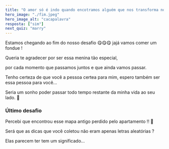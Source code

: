 ```yaml
---
title: "O amor só é indo quando encotramos alguém que nos transforma no melhor que podemos ser"
hero_image: "./fim.jpeg"
hero_image_alt: "cacapalavra"
resposta: ["sim"]
next_quiz: "marry"
---
```


Estamos chegando ao fim do nosso desafio 😋😋😋 jajá vamos comer um fondue !

Queria te agradecer por ser essa menina tão especial,

por cada momento que passamos juntos e que ainda vamos passar.

Tenho certeza de que você a pessoa certea para mim, espero também ser essa pessoa para você...

Seria um sonho poder passar todo tempo restante da minha vida ao seu lado. 🥰

### Último desafio

Percebi que encontrou esse mapa antigo perdido pelo apartamento !! 🤟

Será que as dicas que você coletou não eram apenas letras aleatórias ?

Elas parecem ter tem um significado...
